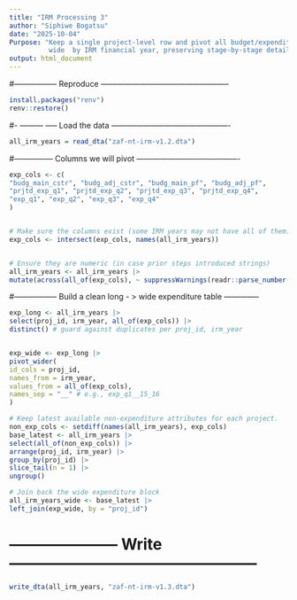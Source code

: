 ```yaml
---
title: "IRM Processing 3"
author: "Siphiwe Bogatsu"
date: "2025-10-04"
Purpose: "Keep a single project-level row and pivot all budget/expenditure fields
          wide  by IRM financial year, preserving stage-by-stage detail per FY"
output: html_document
---
```



#----------------- Reproduce --------------------------------------------------
```r
install.packages("renv")
renv::restore()
```


#- --------- ----- Load the data ----------------------------------------------

```r
all_irm_years = read_dta("zaf-nt-irm-v1.2.dta")
```

#--------------- Columns we will pivot ----------------------------------------
```r
exp_cols <- c(
"budg_main_cstr", "budg_adj_cstr", "budg_main_pf", "budg_adj_pf",
"prjtd_exp_q1", "prjtd_exp_q2", "prjtd_exp_q3", "prjtd_exp_q4",
"exp_q1", "exp_q2", "exp_q3", "exp_q4"
)


# Make sure the columns exist (some IRM years may not have all of them)
exp_cols <- intersect(exp_cols, names(all_irm_years))


# Ensure they are numeric (in case prior steps introduced strings)
all_irm_years <- all_irm_years |>
mutate(across(all_of(exp_cols), ~ suppressWarnings(readr::parse_number(as.character(.x)))))
```


#----------------- Build a clean long - > wide expenditure table --------------

```r
exp_long <- all_irm_years |>
select(proj_id, irm_year, all_of(exp_cols)) |>
distinct() # guard against duplicates per proj_id, irm_year


exp_wide <- exp_long |>
pivot_wider(
id_cols = proj_id,
names_from = irm_year,
values_from = all_of(exp_cols),
names_sep = "__" # e.g., exp_q1__15_16
)

# Keep latest available non-expenditure attributes for each project.
non_exp_cols <- setdiff(names(all_irm_years), exp_cols)
base_latest <- all_irm_years |>
select(all_of(non_exp_cols)) |>
arrange(proj_id, irm_year) |>
group_by(proj_id) |>
slice_tail(n = 1) |>
ungroup()

# Join back the wide expenditure block
all_irm_years_wide <- base_latest |>
left_join(exp_wide, by = "proj_id")

```





# --------------------- Write ------------------------------------------------

```r
write_dta(all_irm_years, "zaf-nt-irm-v1.3.dta")
```


